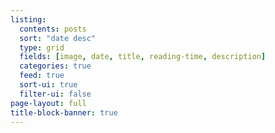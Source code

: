 ```yaml
---
listing:
  contents: posts
  sort: "date desc"
  type: grid
  fields: [image, date, title, reading-time, description]
  categories: true
  feed: true
  sort-ui: true
  filter-ui: false
page-layout: full
title-block-banner: true
---
```

